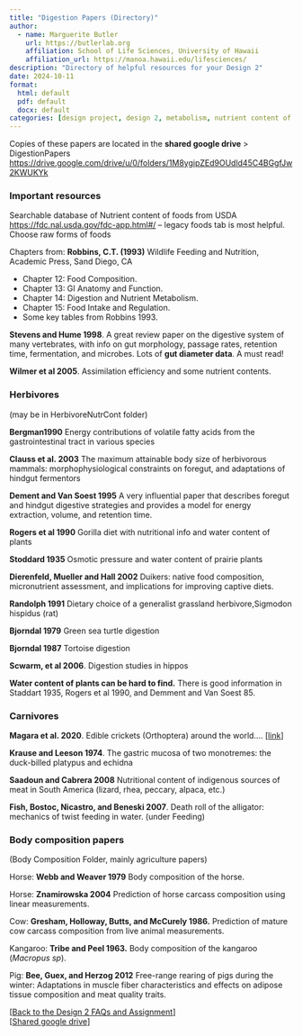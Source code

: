 ```yaml
---
title: "Digestion Papers (Directory)"
author:
  - name: Marguerite Butler  
    url: https://butlerlab.org
    affiliation: School of Life Sciences, University of Hawaii
    affiliation_url: https://manoa.hawaii.edu/lifesciences/
description: "Directory of helpful resources for your Design 2"
date: 2024-10-11
format: 
  html: default 
  pdf: default
  docx: default
categories: [design project, design 2, metabolism, nutrient content of food, DMR, feeding, digestion, protein transport, carbohydrate transport, gut, gut diameter, small intestine ]
---
```


Copies of these papers are located in the __shared google drive__ > DigestionPapers <https://drive.google.com/drive/u/0/folders/1M8ygipZEd9OUdld45C4BGgfJw2KWUKYk>

### Important resources

Searchable database of Nutrient content of foods from USDA <https://fdc.nal.usda.gov/fdc-app.html#/> – legacy foods tab is most helpful. Choose raw forms of foods

Chapters from:
__Robbins, C.T. (1993)__ Wildlife Feeding and Nutrition, Academic Press, Sand Diego, CA

-  Chapter 12: Food Composition.  
-  Chapter 13: GI Anatomy and Function.  
-  Chapter 14: Digestion and Nutrient Metabolism.  
-  Chapter 15: Food Intake and Regulation.  
-  Some key tables from Robbins 1993.  

__Stevens and Hume 1998__. A great review paper on the digestive system of many vertebrates, with info on gut morphology, passage rates, retention time, fermentation, and microbes. Lots of __gut diameter data__. A must read!

__Wilmer et al 2005__. Assimilation efficiency and some nutrient contents.

 
### Herbivores 
(may be in HerbivoreNutrCont folder)

__Bergman1990__ Energy contributions of volatile fatty acids from the gastrointestinal tract in various species

__Clauss et al. 2003__ The maximum attainable body size of herbivorous mammals: morphophysiological constraints on foregut, and adaptations of hindgut fermentors

__Dement and Van Soest 1995__ A very influential paper that describes foregut and hindgut digestive strategies and provides a model for energy extraction, volume, and retention time.

__Rogers et al 1990__ Gorilla diet with nutritional info and water content of plants

__Stoddard 1935__ Osmotic pressure and water content of prairie plants

__Dierenfeld, Mueller and Hall 2002__ Duikers: native food composition, micronutrient assessment, and implications for improving captive diets.

__Randolph 1991__ Dietary choice of a generalist grassland herbivore,Sigmodon hispidus (rat)

__Bjorndal 1979__ Green sea turtle digestion

__Bjorndal 1987__ Tortoise digestion

__Scwarm, et al 2006__. Digestion studies in hippos

__Water content of plants can be hard to find.__  There is good information in Staddart 1935, Rogers et al 1990, and Demment and Van Soest 85. 

### Carnivores

__Magara et al. 2020__. Edible crickets (Orthoptera) around the world…. \[[link](https://www.ncbi.nlm.nih.gov/pmc/articles/PMC7835793/#SM1)\] 

__Krause and Leeson 1974__. The gastric mucosa of two monotremes: the duck-billed platypus and echidna

__Saadoun and Cabrera 2008__ Nutritional content of indigenous sources of meat in South America (lizard, rhea, peccary, alpaca, etc.)

__Fish, Bostoc, Nicastro, and Beneski 2007__. Death roll of the alligator: mechanics of twist feeding in water. (under Feeding)

### Body composition papers 
(Body Composition Folder, mainly agriculture papers)

Horse: __Webb and Weaver 1979__ Body composition of the horse. 

Horse: __Znamirowska 2004__ Prediction of horse carcass composition using linear measurements. 

Cow: __Gresham, Holloway, Butts, and McCurely 1986.__ Prediction of mature cow carcass composition from live animal measurements. 

Kangaroo: __Tribe and Peel 1963.__ Body composition of the kangaroo (_Macropus sp_).  

Pig: __Bee, Guex, and Herzog 2012__ Free-range rearing of pigs during the winter: Adaptations   in muscle fiber characteristics and effects on adipose tissue composition and meat quality traits. 

\[[Back to the Design 2 FAQs and Assignment](design2-FAQ.qmd)\]   
\[[Shared google drive](https://drive.google.com/drive/u/0/folders/1M8ygipZEd9OUdld45C4BGgfJw2KWUKYk)\]
